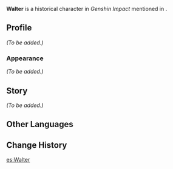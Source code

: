 {{About|the Marechaussee Hunter|the event-exclusive NPC|Walter}}
{{Character Infobox
|type             = Mentioned
|image            = NPC Walter (Marechaussee Hunter).png
|realname         = <!-- Optional, if different from in-game name -->
|deceased         = <!-- Past (for deceased prior to events of the game) or free response -->
|region           = Fontaine
|affiliation      = Marechaussee Phantom
|title            = 
|name             = Walter
|ancestry         = <!-- Clan/family -->
|father           = 
|mother           = 
|spouse           = 
|sibling          = 
|child            = 
|relative         = 

|voiceEN          = 
|voiceCN          = 
|voiceJP          = 
|voiceKR          = 
}}
'''Walter''' is a historical character in ''Genshin Impact'' mentioned in {{Quest|Silent Night}}.

==Profile==
<!-- Detailed story/lore information goes here. -->
''(To be added.)''

===Appearance===
''(To be added.)''

==Story==
''(To be added.)''
<!--
==Notes==
{{Reflist|note=1}}
-->
==Other Languages==
{{Other Languages|default_hidden=1
|en     = Walter
|zhs    = 沃尔特
|zhs_rm = Wò'ěrtè
|zht    = 沃爾特
|zht_rm = Wò'ěrtè
|ja     = ウォルト
|ja_rm  = Woruto
|ko     = 월터
|es     = Walter
|fr     = Walter
|ru     = Вальтер
|th     = Walter
|vi     = Walter
|de     = Walter
|id     = Walter
|pt     = Walter
|tr     = Walter
|it     = Walter
}}

==Change History==
{{Change History|introduced=4.7}}
<!--
==References==
{{Reflist}}-->

[[es:Walter]]